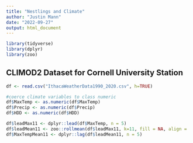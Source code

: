 ```yaml
---
title: "Nestlings and Climate"
author: "Justin Mann"
date: "2022-09-27"
output: html_document
---
```


```r
library(tidyverse)
library(dplyr)
library(zoo)
```

## CLIMOD2 Dataset for Cornell University Station

```r
df <- read.csv("IthacaWeatherData1990_2020.csv", h=TRUE)

#coerce climate variables to class numeric 
df$MaxTemp <- as.numeric(df$MaxTemp)
df$Precip <- as.numeric(df$Precip)
df$HDD <- as.numeric(df$HDD)

df$leadMax11 <- dplyr::lead(df$MaxTemp, n = 5)
df$leadMean11 <- zoo::rollmean(df$leadMax11, k=11, fill = NA, align = 'right')
df$MaxTempMean11 <- dplyr::lag(df$leadMean11, n = 5)




```


```r

```

